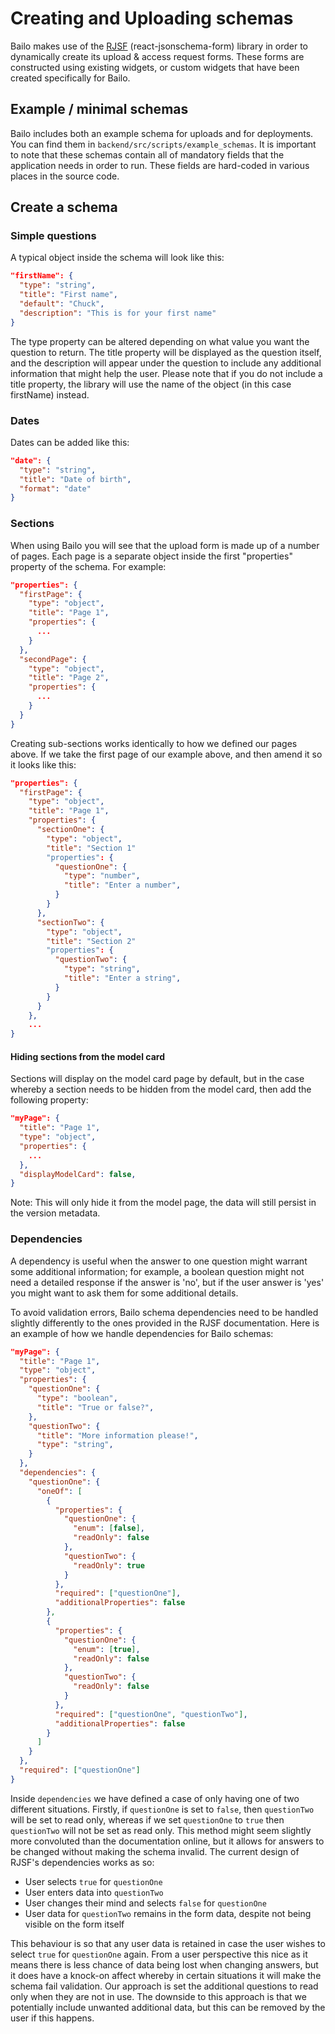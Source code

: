 
# Creating and Uploading schemas

Bailo makes use of the [RJSF](https://react-jsonschema-form.readthedocs.io/en/latest/) (react-jsonschema-form) library
in order to dynamically create its upload & access request forms. These forms are constructed using existing widgets, or
custom widgets that have been created specifically for Bailo.

## Example / minimal schemas

Bailo includes both an example schema for uploads and for deployments. You can find them in
`backend/src/scripts/example_schemas`. It is important to note that these schemas contain all of mandatory fields that
the application needs in order to run. These fields are hard-coded in various places in the source code.

## Create a schema

### Simple questions

A typical object inside the schema will look like this:

```json
"firstName": {
  "type": "string",
  "title": "First name",
  "default": "Chuck",
  "description": "This is for your first name"
}
```

The type property can be altered depending on what value you want the question to return. The title property will be
displayed as the question itself, and the description will appear under the question to include any additional
information that might help the user. Please note that if you do not include a title property, the library will use the
name of the object (in this case firstName) instead.

### Dates

Dates can be added like this:

```json
"date": {
  "type": "string",
  "title": "Date of birth",
  "format": "date"
}
```

### Sections

When using Bailo you will see that the upload form is made up of a number of pages. Each page is a separate object
inside the first "properties" property of the schema. For example:

```json
"properties": {
  "firstPage": {
    "type": "object",
    "title": "Page 1",
    "properties": {
      ...
    }
  },
  "secondPage": {
    "type": "object",
    "title": "Page 2",
    "properties": {
      ...
    }
  }
}
```

Creating sub-sections works identically to how we defined our pages above. If we take the first page of our example
above, and then amend it so it looks like this:

```json
"properties": {
  "firstPage": {
    "type": "object",
    "title": "Page 1",
    "properties": {
      "sectionOne": {
        "type": "object",
        "title": "Section 1"
        "properties": {
          "questionOne": {
            "type": "number",
            "title": "Enter a number",
          }
        }
      },
      "sectionTwo": {
        "type": "object",
        "title": "Section 2"
        "properties": {
          "questionTwo": {
            "type": "string",
            "title": "Enter a string",
          }
        }
      }
    },
    ...
}
```

#### Hiding sections from the model card

Sections will display on the model card page by default, but in the case whereby a section needs to be hidden from the
model card, then add the following property:

```json
"myPage": {
  "title": "Page 1",
  "type": "object",
  "properties": {
    ...
  },
  "displayModelCard": false,
}
```

Note: This will only hide it from the model page, the data will still persist in the version metadata.

### Dependencies

A dependency is useful when the answer to one question might warrant some additional information; for example, a boolean
question might not need a detailed response if the answer is 'no', but if the user answer is 'yes' you might want to ask
them for some additional details.

To avoid validation errors, Bailo schema dependencies need to be handled slightly differently to the ones provided in
the RJSF documentation. Here is an example of how we handle dependencies for Bailo schemas:

```json
"myPage": {
  "title": "Page 1",
  "type": "object",
  "properties": {
    "questionOne": {
      "type": "boolean",
      "title": "True or false?",
    },
    "questionTwo": {
      "title": "More information please!",
      "type": "string",
    }
  },
  "dependencies": {
    "questionOne": {
      "oneOf": [
        {
          "properties": {
            "questionOne": {
              "enum": [false],
              "readOnly": false
            },
            "questionTwo": {
              "readOnly": true
            }
          },
          "required": ["questionOne"],
          "additionalProperties": false
        },
        {
          "properties": {
            "questionOne": {
              "enum": [true],
              "readOnly": false
            },
            "questionTwo": {
              "readOnly": false
            }
          },
          "required": ["questionOne", "questionTwo"],
          "additionalProperties": false
        }
      ]
    }
  },
  "required": ["questionOne"]
}
```

Inside `dependencies` we have defined a case of only having one of two different situations. Firstly, if `questionOne`
is set to `false`, then `questionTwo` will be set to read only, whereas if we set `questionOne` to `true` then
`questionTwo` will not be set as read only. This method might seem slightly more convoluted than the documentation
online, but it allows for answers to be changed without making the schema invalid. The current design of RJSF's
dependencies works as so:

- User selects `true` for `questionOne`
- User enters data into `questionTwo`
- User changes their mind and selects `false` for `questionOne`
- User data for `questionTwo` remains in the form data, despite not being visible on the form itself

This behaviour is so that any user data is retained in case the user wishes to select `true` for `questionOne` again.
From a user perspective this nice as it means there is less chance of data being lost when changing answers, but it does
have a knock-on affect whereby in certain situations it will make the schema fail validation. Our approach is set the
additional questions to read only when they are not in use. The downside to this approach is that we potentially include
unwanted additional data, but this can be removed by the user if this happens.

